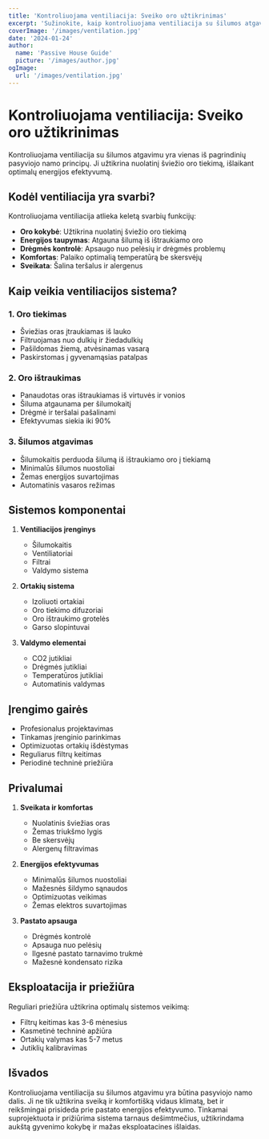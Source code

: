 ```yaml
---
title: 'Kontroliuojama ventiliacija: Sveiko oro užtikrinimas'
excerpt: 'Sužinokite, kaip kontroliuojama ventiliacija su šilumos atgavimu užtikrina sveiką ir energiškai efektyvų pasyviojo namo klimatą.'
coverImage: '/images/ventilation.jpg'
date: '2024-01-24'
author:
  name: 'Passive House Guide'
  picture: '/images/author.jpg'
ogImage:
  url: '/images/ventilation.jpg'
---
```


# Kontroliuojama ventiliacija: Sveiko oro užtikrinimas

Kontroliuojama ventiliacija su šilumos atgavimu yra vienas iš pagrindinių pasyviojo namo principų. Ji užtikrina nuolatinį šviežio oro tiekimą, išlaikant optimalų energijos efektyvumą.

## Kodėl ventiliacija yra svarbi?

Kontroliuojama ventiliacija atlieka keletą svarbių funkcijų:

- **Oro kokybė**: Užtikrina nuolatinį šviežio oro tiekimą
- **Energijos taupymas**: Atgauna šilumą iš ištraukiamo oro
- **Drėgmės kontrolė**: Apsaugo nuo pelėsių ir drėgmės problemų
- **Komfortas**: Palaiko optimalią temperatūrą be skersvėjų
- **Sveikata**: Šalina teršalus ir alergenus

## Kaip veikia ventiliacijos sistema?

### 1. Oro tiekimas
- Šviežias oras įtraukiamas iš lauko
- Filtruojamas nuo dulkių ir žiedadulkių
- Pašildomas žiemą, atvėsinamas vasarą
- Paskirstomas į gyvenamąsias patalpas

### 2. Oro ištraukimas
- Panaudotas oras ištraukiamas iš virtuvės ir vonios
- Šiluma atgaunama per šilumokaitį
- Drėgmė ir teršalai pašalinami
- Efektyvumas siekia iki 90%

### 3. Šilumos atgavimas
- Šilumokaitis perduoda šilumą iš ištraukiamo oro į tiekiamą
- Minimalūs šilumos nuostoliai
- Žemas energijos suvartojimas
- Automatinis vasaros režimas

## Sistemos komponentai

1. **Ventiliacijos įrenginys**
   - Šilumokaitis
   - Ventiliatoriai
   - Filtrai
   - Valdymo sistema

2. **Ortakių sistema**
   - Izoliuoti ortakiai
   - Oro tiekimo difuzoriai
   - Oro ištraukimo grotelės
   - Garso slopintuvai

3. **Valdymo elementai**
   - CO2 jutikliai
   - Drėgmės jutikliai
   - Temperatūros jutikliai
   - Automatinis valdymas

## Įrengimo gairės

- Profesionalus projektavimas
- Tinkamas įrenginio parinkimas
- Optimizuotas ortakių išdėstymas
- Reguliarus filtrų keitimas
- Periodinė techninė priežiūra

## Privalumai

1. **Sveikata ir komfortas**
   - Nuolatinis šviežias oras
   - Žemas triukšmo lygis
   - Be skersvėjų
   - Alergenų filtravimas

2. **Energijos efektyvumas**
   - Minimalūs šilumos nuostoliai
   - Mažesnės šildymo sąnaudos
   - Optimizuotas veikimas
   - Žemas elektros suvartojimas

3. **Pastato apsauga**
   - Drėgmės kontrolė
   - Apsauga nuo pelėsių
   - Ilgesnė pastato tarnavimo trukmė
   - Mažesnė kondensato rizika

## Eksploatacija ir priežiūra

Reguliari priežiūra užtikrina optimalų sistemos veikimą:
- Filtrų keitimas kas 3-6 mėnesius
- Kasmetinė techninė apžiūra
- Ortakių valymas kas 5-7 metus
- Jutiklių kalibravimas

## Išvados

Kontroliuojama ventiliacija su šilumos atgavimu yra būtina pasyviojo namo dalis. Ji ne tik užtikrina sveiką ir komfortišką vidaus klimatą, bet ir reikšmingai prisideda prie pastato energijos efektyvumo. Tinkamai suprojektuota ir prižiūrima sistema tarnaus dešimtmečius, užtikrindama aukštą gyvenimo kokybę ir mažas eksploatacines išlaidas.

